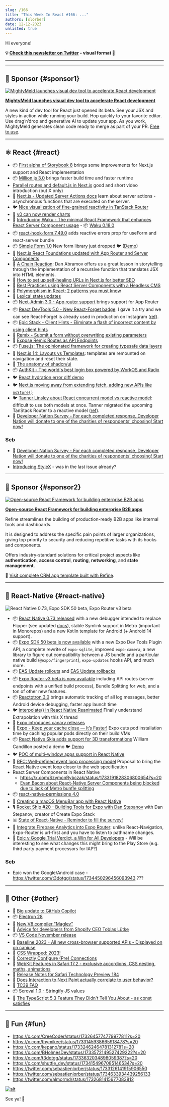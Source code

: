 ```yaml
---
slug: /166
title: "This Week In React #166: ..."
authors: [slorber]
date: 12-12-2023
unlisted: true
---
```


Hi everyone!

<Todo />

<!-- truncate -->

**💡 [Check this newsletter on Twitter](https://slo.im/thread) - visual format 🎨**

---


<Support />

---

## 💸 Sponsor {#sponsor1}

[![MightyMeld launches visual dev tool to accelerate React development](/emails/issues/166/mightymeldthisweekinreact.jpg)](https://www.mightymeld.com/?utm_source=thisweekinreact&utm_medium=newsletter&utm_campaign=1&utm_content=top)

**[MightyMeld launches visual dev tool to accelerate React development](https://www.mightymeld.com/?utm_source=thisweekinreact&utm_medium=newsletter&utm_campaign=1&utm_content=top)**

A new kind of dev tool for React just opened its beta. See your JSX and styles in action while running your build. Hop quickly to your favorite editor. Use drag’n’drop and generative AI to update your app. As you work, MightyMeld generates clean code ready to merge as part of your PR. [Free to use](https://www.mightymeld.com/?utm_source=thisweekinreact&utm_medium=newsletter&utm_campaign=1&utm_content=body).

---

## ⚛️ React {#react}

- 📦 [First alpha of Storybook 8](https://github.com/storybookjs/storybook/releases) brings some improvements for Next.js support and React implementation
- 📦 [Million.js 3.0](https://million.dev/blog/million-3) brings faster build time and faster runtime
- [Parallel routes and default.js in Next.js](https://x.com/asidorenko_/status/1732846254420308362) good and short video introduction (but X only)
- 📖 [Next.js - Updated Server Actions docs](https://nextjs.org/docs/app/building-your-application/data-fetching/server-actions-and-mutations) learn about server actions - asynchronous functions that are executed on the server.
- 🐦 [Nice visualization of fine-grained reactivity in TanStack Router](https://x.com/aryan__deora/status/1733164876170764409)
- 👀 [v0 can now render charts](https://x.com/rauchg/status/1733002334043865425)
- 📜 [Introducing Waku - The minimal React Framework that enhances React Server Component usage](https://waku.gg/blog/introducing-waku) - 📦 [Waku 0.18.0](https://www.npmjs.com/package/waku)
- 📦 [react-hook-form 7.49.0](https://github.com/react-hook-form/react-hook-form/releases/tag/v7.49.0) adds reactive errors prop for useForm and react-server bundle
- 📦 [Simple Form 1.0](https://github.com/bholmesdev/simple-stack/tree/main/packages/form) New form library just dropped 🐦 ([Demo](https://x.com/BHolmesDev/status/1732950888996573542))
- 📖 [Next.js React Foundations updated with App Router and Server Components](https://nextjs.org/learn/react-foundations)
- 📜 [A Chain Reaction](https://overreacted.io/a-chain-reaction/): Dan Abramov offers us a great lesson in storytelling through the implementation of a recursive function that translates JSX into HTML elements.
- 📜 [How to set up self-healing URLs in Next.js for better SEO](https://mikebifulco.com/posts/self-healing-urls-nextjs-seo)
- 📜 [Best Practices using React Server Components with a Headless CMS](https://www.cosmicjs.com/blog/best-practices-using-react-server-components-with-a-headless-cms)
- 📜 [Polymorphism in React: 2 patterns you must know](https://www.bekk.christmas/post/2023/01/polymorphism-in-react)
- 📜 [Lexical state updates](https://dio.la/article/lexical-state-updates)
- 📦 [Next-Admin 3.0 - App router support](https://github.com/premieroctet/next-admin/releases/tag/%40premieroctet%2Fnext-admin%403.0.0) brings support for App Router
- 📦 [React DevTools 5.0 - New React-Forget badge](https://github.com/facebook/react/pull/27759): I gave it a try and we can see React-Forget is already used in production on Instagram ([ref](https://twitter.com/sebastienlorber/status/1734607171030303186)).
- 📦 [Epic Stack - Client Hints - Eliminate a flash of incorrect content by using client hints](https://github.com/epicweb-dev/client-hints)
- 📜 [Remix - Submit a form without overwriting existing parameters](https://www.jacobparis.com/content/existing-params)
- 📜 [Expose Remix Routes as API Endpoints](https://sergiodxa.com/tutorials/expose-remix-routes-as-api-endpoints)
- 📦 [Fuse.js: The opinionated framework for creating typesafe data layers](https://stellate.co/blog/announcing-fuse-js)
- 📜 [Next.js 14: Layouts vs Templates](https://www.builder.io/blog/nextjs-14-layouts-templates): templates are remounted on navigation and reset their state.
- 📜 [The anatomy of shadcn/ui](https://manupa.dev/blog/anatomy-of-shadcn-ui)
- 📦 [AuthKit - The world's best login box powered by WorkOS and Radix](https://www.authkit.com/)
- 🐦 [React hydration error diff demo](https://twitter.com/samijaber_/status/1734332721634099282)
- 🐦 [Next.js moving away from extending fetch, adding new APIs like `noStore()`](https://twitter.com/leeerob/status/1733154383410684148)
- 🐦 [Tanner Linsley about React concurrent model vs reactive model](https://twitter.com/tannerlinsley/status/1732474127712481371): difficult to use both models at once. Tanner migrated the upcoming TanStack Router to a reactive model ([ref](https://twitter.com/tannerlinsley/status/1732906060795846847)).
- 💸 [Developer Nation Survey - For each completed response, Developer Nation will donate to one of the charities of respondents’ choosing! Start now!](https://developereconomics.net/?member_id=thisweekinreact&utm_medium=nl_ad2)

### Seb

- 💸 [Developer Nation Survey - For each completed response, Developer Nation will donate to one of the charities of respondents’ choosing! Start now!](https://developereconomics.net/?member_id=thisweekinreact&utm_medium=nl_ad2)
- [Introducing StyleX](https://stylexjs.com/blog/introducing-stylex) - was in the last issue already?

<SubscribeFormEmbed placement="middle" />

---

## 💸 Sponsor {#sponsor2}

[![Open-source React Framework for building enterprise B2B apps](/emails/issues/166/about.jpg)](https://s.refine.dev/github-repo)

**[Open-source React Framework for building enterprise B2B apps](https://s.refine.dev/github-repo)**

Refine streamlines the building of production-ready B2B apps like internal tools and dashboards.

It is designed to address the specific pain points of larger organizations, giving top priority to security and reducing repetitive tasks with its hooks and components.

Offers industry-standard solutions for critical project aspects like **authentication**, **access control**, **routing**, **networking**, and **state management**.

🌱 [Visit complete CRM app template built with Refine](https://s.refine.dev/crm-app).

---

## 📱 React-Native {#react-native}

![React Native 0.73, Expo SDK 50 beta, Expo Router v3 beta](/emails/issues/166/rnheader.jpg)

- 📦 [React Native 0.73 released](https://reactnative.dev/blog/2023/12/06/0.73-debugging-improvements-stable-symlinks) with a new debugger intended to replace Flipper (see updated [docs](https://reactnative.dev/docs/debugging)), stable Symlink support in Metro (important in Monorepos) and a new Kotlin template for Android (+ Android 14 support).
- 📦 [Expo SDK 50 beta is now available](https://blog.expo.dev/expo-sdk-50-beta-is-now-available-8e6c74e4e13d) with a new Expo Dev Tools Plugin API, a complete rewrite of `expo-sqlite`, improved `expo-camera`, a new library to figure out compatibility between a JS bundle and a particular native build (`@expo/fingerprint`), `expo-updates` hooks API, and much more.
- 📦 [EAS Update rollouts](https://docs.expo.dev/eas-update/rollouts/) and [EAS Update rollbacks](https://docs.expo.dev/eas-update/rollbacks/)
- 📦 [Expo Router v3 beta is now available](https://blog.expo.dev/expo-router-v3-beta-is-now-available-eab52baf1e3e) including API routes (server endpoints with a unified build process), Bundle Splitting for web, and a ton of other new features.
- 📦 [Reactotron 3.0](https://shift.infinite.red/announcing-reactotron-3-0-934b5a221bda) brings automatic tracking of all log messages, better Android device debugging, faster app launch time
- 🐦 [interpolate() in React Native Reanimated](https://x.com/kacperkapusciak/status/1732794213371097491) Finally understand Extrapolation with this X thread
- 📖 [Expo introduces canary releases](https://docs.expo.dev/versions/latest/#using-pre-release-versions)
- 📜 [Expo - Keep your cache close — It’s Faster!](https://expo.dev/changelog/2023/12-07-cocoapods-cache#how-to-speed-up-cocoapods) Expo cuts pod installation time by caching popular pods directly on their build VMs
- 📦 [React Native Skia adds support for 3D transformations](https://github.com/Shopify/react-native-skia/pull/2033) William Candillon posted a demo 🐦 [Demo](https://x.com/wcandillon/status/1733972374930837776)
- 🐦 [POC of multi-window apps support in React Native](https://x.com/o_kwasniewski/status/1734198386612388263)
- 🚧 [RFC: Well-defined event loop processing model](https://github.com/react-native-community/discussions-and-proposals/pull/744) Proposal to bring the React Native event loop closer to the web specification
- React Server Components in React Native
    - https://x.com/SzymonRybczak/status/1733191828306800654?s=20
    - [Evan Bacon about React-Native Server Components being blocked due to lack of Metro bunfle splitting](https://twitter.com/Baconbrix/status/1734250043488563387)
- 📦 [react-native-permissions 4.0](https://github.com/zoontek/react-native-permissions/releases/tag/4.0.0)
- 📜 [Creating a macOS MenuBar app with React Native](https://www.oskarkwasniewski.dev/blog/create-react-native-macos-menubar-app)
- 🎙️ [Rocket Ship #20 - Building Tools for Expo with Dan Stepanov](https://podcast.galaxies.dev/episodes/020-building-tools-for-expo-with-dan-stepanov) with Dan Stepanov, creator of Create Expo Stack
- 📊 [State of React-Native - Reminder to fill the survey!](https://survey.stateofreactnative.com/)
- 📜 [Integrate Firebase Analytics into Expo Router](https://tinybytelabs.com/blog/integrate-firebase-analytics-to-expo-router): unlike React-Navigation, Expo-Router is url-first and you have to listen to pathname changes.
- 📜 [Epic v Google Trial Verdict, a Win for All Developers](https://www.epicgames.com/site/en-US/news/epic-v-google-trial-verdict-a-win-for-all-developers) - Will be interesting to see what changes this might bring to the Play Store (e.g. third party payment processors for IAP?)

### Seb



- Epic won the Google/Android case - https://twitter.com/t3dotgg/status/1734450296456093943 ???


---

## 🔀 Other {#other}

- 🎥 [Big update to GitHub Copilot](https://www.youtube.com/watch?v=SZVCJRUADc4)
- 📦 [Electron 28](https://www.electronjs.org/blog/electron-28-0)
- 📜 [New V8 compiler "Maglev"](https://v8.dev/blog/maglev)
- 🎥 [Advice for developers from Shopify CEO Tobias Lütke](https://www.youtube.com/watch?si=CJMQtcv28JerS49p&v=prHmUW4JIms&feature=youtu.be)
- 📦 [VS Code November release](https://code.visualstudio.com/updates/v1_85)
- 📜 [Baseline 2023 - All new cross-browser supported APIs - Displayed on on caniuse](https://web.dev/blog/baseline2023)
- 📜 [CSS Wrapped: 2023!](https://developer.chrome.com/blog/css-wrapped-2023)
- 📜 [Correctly Configure (Pre) Connections](https://csswizardry.com/2023/12/correctly-configure-preconnections/)
- 📜 [WebKit Features in Safari 17.2 - exclusive accordions, CSS nesting, maths, animations](https://webkit.org/blog/14787/webkit-features-in-safari-17-2/)
- 📜 [Release Notes for Safari Technology Preview 184](https://webkit.org/blog/14780/release-notes-for-safari-technology-preview-184/)
- 📜 [Does Interaction to Next Paint actually correlate to user behavior?](https://www.speedcurve.com/blog/INP-user-experience-correlation/)
- 📜 [TC39 FAQ](https://github.com/tc39/faq/)
- 📦 [Seroval 1.0 - Stringify JS values](https://github.com/lxsmnsyc/seroval)
- 📜 [The TypeScript 5.3 Feature They Didn't Tell You About - as const satisfies](https://www.totaltypescript.com/the-typescript-5-3-feature-they-didn-t-tell-you-about)

---

## 🤭 Fun {#fun}

- https://x.com/CreeCoder/status/1732645774779977811?s=20
- https://x.com/thymikee/status/1733145938665918478?s=20
- https://x.com/kepano/status/1733246246478131278?s=20
- https://x.com/BHolmesDev/status/1733572149527429222?s=20
- https://x.com/t3dotgg/status/1733632034898059387?s=20
- https://x.com/shuttle_dev/status/1734154967085146534?s=20
- https://twitter.com/sebastienlorber/status/1733126141915906550
- https://twitter.com/sebastienlorber/status/1734633934439256133
- https://twitter.com/almormd/status/1732681415677083812

[![alt](/emails/issues/122/meme.jpg)](https://twitter.com/TODOTODOTODOTODOTODOTODOTODOTODOTODOTODO)

See ya! 👋
